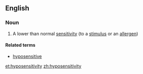==English==

===Noun===
{{en-noun|hyposensitivities}}

# A lower than normal [[sensitivity]] (to a [[stimulus]] or an [[allergen]])

====Related terms====
* [[hyposensitive]]

[[et:hyposensitivity]]
[[zh:hyposensitivity]]